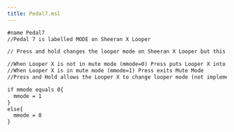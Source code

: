 ```yaml
---
title: Pedal7.msl
---
```


```default
#name Pedal7
//Pedal 7 is labelled MODE on Sheeran X Looper

// Press and hold changes the looper mode on Sheeran X Looper but this is not implemented here.

//When Looper X is not in mute mode (mmode=0) Press puts Looper X into Mute Mode
//When Looper X is in mute mode (mmode=1) Press exits Mute Mode
//Press and Hold allows the Looper X to change looper mode (not implemented yet)

if mmode equals 0{
  mmode = 1
}
else{
  mmode = 0
}
```